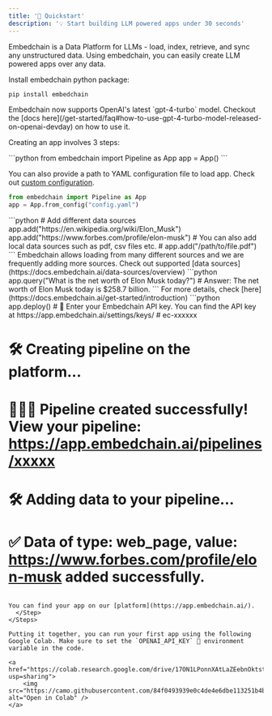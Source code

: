 ```yaml
---
title: '🚀 Quickstart'
description: '💡 Start building LLM powered apps under 30 seconds'
---
```


Embedchain is a Data Platform for LLMs - load, index, retrieve, and sync any unstructured data. Using embedchain, you can easily create LLM powered apps over any data. 

Install embedchain python package:

```bash
pip install embedchain
```

<Tip>
Embedchain now supports OpenAI's latest `gpt-4-turbo` model. Checkout the [docs here](/get-started/faq#how-to-use-gpt-4-turbo-model-released-on-openai-devday) on how to use it.
</Tip>

Creating an app involves 3 steps:

<Steps>
  <Step title="⚙️ Import app instance">
```python
from embedchain import Pipeline as App
app = App()
```

You can also provide a path to YAML configuration file to load app. Check out [custom configuration](https://docs.embedchain.ai/advanced/configuration).

```python
from embedchain import Pipeline as App
app = App.from_config("config.yaml")
```
  </Step>
  <Step title="🗃️ Add data sources">
```python
# Add different data sources
app.add("https://en.wikipedia.org/wiki/Elon_Musk")
app.add("https://www.forbes.com/profile/elon-musk")
# You can also add local data sources such as pdf, csv files etc.
# app.add("/path/to/file.pdf")
```
Embedchain allows loading from many different sources and we are frequently adding more sources. Check out supported [data sources](https://docs.embedchain.ai/data-sources/overview)
  </Step>
  <Step title="💬 Query or chat or search context on your data">
```python
app.query("What is the net worth of Elon Musk today?")
# Answer: The net worth of Elon Musk today is $258.7 billion.
```
For more details, check [here](https://docs.embedchain.ai/get-started/introduction)
  </Step>
  <Step title="🚀 (Optional) Deploy your pipeline to Embedchain Platform">
```python
app.deploy()
# 🔑 Enter your Embedchain API key. You can find the API key at https://app.embedchain.ai/settings/keys/
# ec-xxxxxx

# 🛠️ Creating pipeline on the platform...
# 🎉🎉🎉 Pipeline created successfully! View your pipeline: https://app.embedchain.ai/pipelines/xxxxx

# 🛠️ Adding data to your pipeline...
# ✅ Data of type: web_page, value: https://www.forbes.com/profile/elon-musk added successfully.
```

You can find your app on our [platform](https://app.embedchain.ai/).
  </Step>
</Steps>

Putting it together, you can run your first app using the following Google Colab. Make sure to set the `OPENAI_API_KEY` 🔑 environment variable in the code.

<a href="https://colab.research.google.com/drive/17ON1LPonnXAtLaZEebnOktstB_1cJJmh?usp=sharing">
    <img src="https://camo.githubusercontent.com/84f0493939e0c4de4e6dbe113251b4bfb5353e57134ffd9fcab6b8714514d4d1/68747470733a2f2f636f6c61622e72657365617263682e676f6f676c652e636f6d2f6173736574732f636f6c61622d62616467652e737667" alt="Open in Colab" />
</a>
